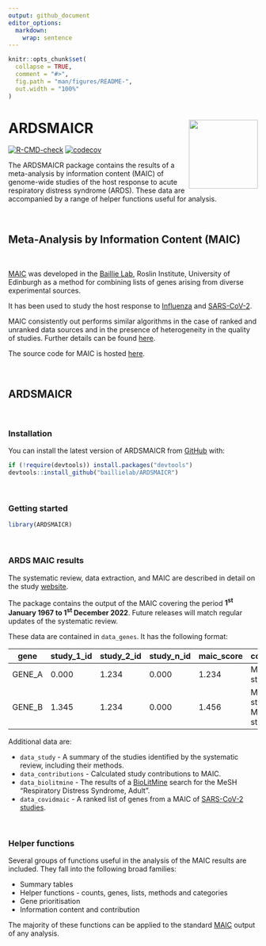 ```yaml
---
output: github_document
editor_options: 
  markdown: 
    wrap: sentence
---
```


<!-- README.md is generated from README.Rmd. Please edit that file -->

```r
knitr::opts_chunk$set(
  collapse = TRUE,
  comment = "#>",
  fig.path = "man/figures/README-",
  out.width = "100%"
)
```

# ARDSMAICR <img src="man/figures/logo.png" align="right" height="139"/>

<!-- badges: start -->

[![R-CMD-check](https://github.com/JonathanEMillar/ARDSMAICr/actions/workflows/R-CMD-check.yaml/badge.svg)](https://github.com/JonathanEMillar/ARDSMAICr/actions/workflows/R-CMD-check.yaml) [![codecov](https://codecov.io/gh/JonathanEMillar/ARDSMAICr/branch/main/graph/badge.svg?token=5ILIXWJ542)](https://codecov.io/gh/JonathanEMillar/ARDSMAICr)

<!-- badges: end -->

The ARDSMAICR package contains the results of a meta-analysis by information content (MAIC) of genome-wide studies of the host response to acute respiratory distress syndrome (ARDS).
These data are accompanied by a range of helper functions useful for analysis.

<br />

## Meta-Analysis by Information Content (MAIC)

<br />

[MAIC](https://github.com/baillielab/maic) was developed in the [Baillie Lab](https://baillielab.net), Roslin Institute, University of Edinburgh as a method for combining lists of genes arising from diverse experimental sources.

It has been used to study the host response to [Influenza](https://doi.org/10.1038/s41467-019-13965-x) and [SARS-CoV-2](https://doi.org/10.1038/s41586-020-03065-y).

MAIC consistently out performs similar algorithms in the case of ranked and unranked data sources and in the presence of heterogeneity in the quality of studies.
Further details can be found [here](https://doi.org/10.1093/bioinformatics/btac621).

The source code for MAIC is hosted [here](https://github.com/baillielab/maic).

<br />

## ARDSMAICR

<br />

### Installation

You can install the latest version of ARDSMAICR from [GitHub](https://github.com/) with:

```r
if (!require(devtools)) install.packages("devtools")
devtools::install_github("baillielab/ARDSMAICR")
```

<br />

### Getting started

```r
library(ARDSMAICR)
```

<br />

### ARDS MAIC results

The systematic review, data extraction, and MAIC are described in detail on the study [website](https://ardsmaic.site44.com).

The package contains the output of the MAIC covering the period **1^st^ January 1967 to 1^st^ December 2022**.
Future releases will match regular updates of the systematic review.

These data are contained in `data_genes`.
It has the following format:

| gene   | study_1_id | study_2_id | study_n_id | maic_score | contributors                               |
|------------|------------|------------|------------|------------|------------|
| GENE_A | 0.000      | 1.234      | 0.000      | 1.234      | METHOD_1: study_2_id                       |
| GENE_B | 1.345      | 1.234      | 0.000      | 1.456      | METHOD_1: study_2_id, METHOD_2: study_id_1 |

Additional data are:

-   `data_study` - A summary of the studies identified by the systematic review, including their methods.
-   `data_contributions` - Calculated study contributions to MAIC.
-   `data_biolitmine` - The results of a [BioLitMine]() search for the MeSH "Respiratory Distress Syndrome, Adult".
-   `data_covidmaic` - A ranked list of genes from a MAIC of [SARS-CoV-2 studies]().

<br />

### Helper functions

Several groups of functions useful in the analysis of the MAIC results are included.
They fall into the following broad families:

-   Summary tables
-   Helper functions - counts, genes, lists, methods and categories
-   Gene prioritisation
-   Information content and contribution

The majority of these functions can be applied to the standard [MAIC](https://github.com/baillielab/maic) output of any analysis.
